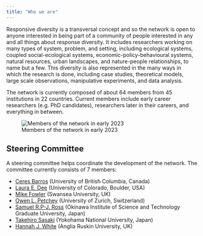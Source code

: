 ```yaml
---
title: "Who we are"
---
```


Responsive diversity is a transversal concept and so the network is open to anyone interested in being part of a community of people interested in any and all things about response diversity. It includes researchers working on many types of system, problem, and setting, including ecological systems, coupled social-ecological systems, economic-policy-behavioural systems, natural resources, urban landscapes, and nature-people relationships, to name but a few. This diversity is also represented in the many ways in which the research is done, including case studies, theoretical models, large scale observations, manipulative experiments, and data analysis.

The network is currently composed of about 64 members from 45 institutions in 22 countries. Current members include early career researchers (e.g. PhD candidates), researchers later in their careers, and everything in between.

![Members of the network in early 2023](assets/images/RDN_members_early2023.png)

## Steering Committee

A steering committee helps coordinate the development of the network. The committee currently consists of 7 members:

-   [Ceres Barros](https://ceresbarros.wordpress.com/) (University of British Columbia, Canada)
-   [Laura E. Dee](https://www.lauraedee.com/home) (University of Colorado, Boulder, USA)
-   [Mike Fowler](https://www.swansea.ac.uk/staff/m.s.fowler/) (Swansea University, UK)
-   [Owen L. Petchey](https://www.ieu.uzh.ch/en/staff/member/petchey_owen.html) (University of Zurich, Switzerland)
-   [Samuel R.P-J. Ross](https://samuelrpjross.com/) (Okinawa Institute of Science and Technology Graduate University, Japan)
-   [Takehiro Sasaki](http://www.sasa-lab.ynu.ac.jp/pukiwiki-151/index.php) (Yokohama National University, Japan)
-   [Hannah J. White](https://aru.ac.uk/people/hannah-white) (Anglia Ruskin University, UK)
